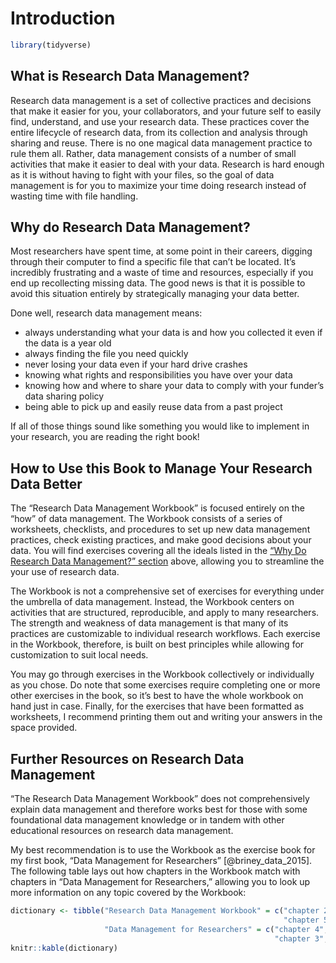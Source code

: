 # Introduction

```r
library(tidyverse)
```

## What is Research Data Management? {#what-rdm}

Research data management is a set of collective practices and decisions that make it easier for you, your collaborators, and your future self to easily find, understand, and use your research data. These practices cover the entire lifecycle of research data, from its collection and analysis through sharing and reuse. There is no one magical data management practice to rule them all. Rather, data management consists of a number of small activities that make it easier to deal with your data. Research is hard enough as it is without having to fight with your files, so the goal of data management is for you to maximize your time doing research instead of wasting time with file handling.

## Why do Research Data Management? {#why-rdm}

Most researchers have spent time, at some point in their careers, digging through their computer to find a specific file that can’t be located. It’s incredibly frustrating and a waste of time and resources, especially if you end up recollecting missing data. The good news is that it is possible to avoid this situation entirely by strategically managing your data better.

Done well, research data management means:

* always understanding what your data is and how you collected it even if the data is a year old
* always finding the file you need quickly
* never losing your data even if your hard drive crashes
* knowing what rights and responsibilities you have over your data
* knowing how and where to share your data to comply with your funder’s data sharing policy
* being able to pick up and easily reuse data from a past project

If all of those things sound like something you would like to implement in your research, you are reading the right book!

## How to Use this Book to Manage Your Research Data Better {#how-rdm}

The “Research Data Management Workbook” is focused entirely on the “how” of data management. The Workbook consists of a series of worksheets, checklists, and procedures to set up new data management practices, check existing practices, and make good decisions about your data. You will find exercises covering all the ideals listed in the [“Why Do Research Data Management?” section](#why-rdm) above, allowing you to streamline the your use of research data.

The Workbook is not a comprehensive set of exercises for everything under the umbrella of data management. Instead, the Workbook centers on activities that are structured, reproducible, and apply to many researchers. The strength and weakness of data management is that many of its practices are customizable to individual research workflows. Each exercise in the Workbook, therefore, is built on best principles while allowing for customization to suit local needs.

You may go through exercises in the Workbook collectively or individually as you chose. Do note that some exercises require completing one or more other exercises in the book, so it’s best to have the whole workbook on hand just in case. Finally, for the exercises that have been formatted as worksheets, I recommend printing them out and writing your answers in the space provided.

## Further Resources on Research Data Management {#more-rdm}

“The Research Data Management Workbook” does not comprehensively explain data management and therefore works best for those with some foundational data management knowledge or in tandem with other educational resources on research data management.

My best recommendation is to use the Workbook as the exercise book for my first book, “Data Management for Researchers” [@briney_data_2015]. The following table lays out how chapters in the Workbook match with chapters in “Data Management for Researchers,” allowing you to look up more information on any topic covered by the Workbook:

``` r
dictionary <- tibble("Research Data Management Workbook" = c("chapter 2", "chapter 3", "chapter 4", 
                                                             "chapter 5", "chapter 6", "chapter 7"),
                     "Data Management for Researchers" = c("chapter 4", "chapter 5", "chapter 8",
                                                           "chapter 3", "chapter 10", "chapter 9"))
knitr::kable(dictionary)
```
